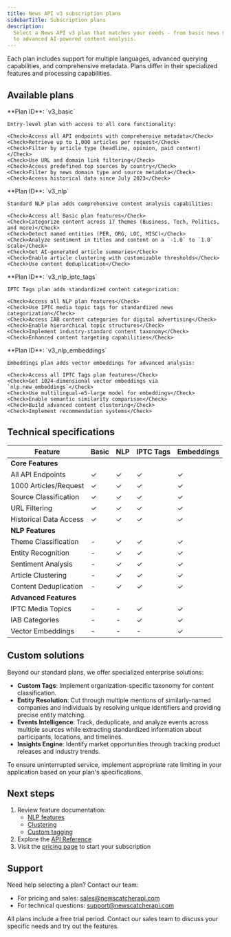 ```yaml
---
title: News API v3 subscription plans
sidebarTitle: Subscription plans
description:
  Select a News API v3 plan that matches your needs - from basic news monitoring
  to advanced AI-powered content analysis.
---
```


<Note>
  Each plan includes support for multiple languages, advanced querying
  capabilities, and comprehensive metadata. Plans differ in their specialized
  features and processing capabilities.
</Note>

## Available plans

<Tabs>
  <Tab title="Basic">
    **Plan ID**: `v3_basic`

    Entry-level plan with access to all core functionality:

    <Check>Access all API endpoints with comprehensive metadata</Check>
    <Check>Retrieve up to 1,000 articles per request</Check>
    <Check>Filter by article type (headline, opinion, paid content)</Check>
    <Check>Use URL and domain link filtering</Check>
    <Check>Access predefined top sources by country</Check>
    <Check>Filter by news domain type and source metadata</Check>
    <Check>Access historical data since July 2023</Check>

  </Tab>
  <Tab title="NLP">
    **Plan ID**: `v3_nlp`

    Standard NLP plan adds comprehensive content analysis capabilities:

    <Check>Access all Basic plan features</Check>
    <Check>Categorize content across 17 themes (Business, Tech, Politics, and more)</Check>
    <Check>Detect named entities (PER, ORG, LOC, MISC)</Check>
    <Check>Analyze sentiment in titles and content on a `-1.0` to `1.0` scale</Check>
    <Check>Get AI-generated article summaries</Check>
    <Check>Enable article clustering with customizable thresholds</Check>
    <Check>Use content deduplication</Check>

  </Tab>
  <Tab title="IPTC Tags">
    **Plan ID**: `v3_nlp_iptc_tags`

    IPTC Tags plan adds standardized content categorization:

    <Check>Access all NLP plan features</Check>
    <Check>Use IPTC media topic tags for standardized news categorization</Check>
    <Check>Access IAB content categories for digital advertising</Check>
    <Check>Enable hierarchical topic structures</Check>
    <Check>Implement industry-standard content taxonomy</Check>
    <Check>Enhanced content targeting capabilities</Check>

  </Tab>
  <Tab title="Embeddings">
    **Plan ID**: `v3_nlp_embeddings`

    Embeddings plan adds vector embeddings for advanced analysis:

    <Check>Access all IPTC Tags plan features</Check>
    <Check>Get 1024-dimensional vector embeddings via `nlp.new_embeddings`</Check>
    <Check>Use multilingual-e5-large model for embeddings</Check>
    <Check>Enable semantic similarity comparison</Check>
    <Check>Build advanced content clustering</Check>
    <Check>Implement recommendation systems</Check>

  </Tab>
</Tabs>

## Technical specifications

| Feature                | Basic | NLP | IPTC Tags | Embeddings |
| ---------------------- | ----- | --- | --------- | ---------- |
| **Core Features**      |
| All API Endpoints      | ✓     | ✓   | ✓         | ✓          |
| 1000 Articles/Request  | ✓     | ✓   | ✓         | ✓          |
| Source Classification  | ✓     | ✓   | ✓         | ✓          |
| URL Filtering          | ✓     | ✓   | ✓         | ✓          |
| Historical Data Access | ✓     | ✓   | ✓         | ✓          |
| **NLP Features**       |
| Theme Classification   | -     | ✓   | ✓         | ✓          |
| Entity Recognition     | -     | ✓   | ✓         | ✓          |
| Sentiment Analysis     | -     | ✓   | ✓         | ✓          |
| Article Clustering     | -     | ✓   | ✓         | ✓          |
| Content Deduplication  | -     | ✓   | ✓         | ✓          |
| **Advanced Features**  |
| IPTC Media Topics      | -     | -   | ✓         | ✓          |
| IAB Categories         | -     | -   | ✓         | ✓          |
| Vector Embeddings      | -     | -   | -         | ✓          |

## Custom solutions

Beyond our standard plans, we offer specialized enterprise solutions:

- **Custom Tags**: Implement organization-specific taxonomy for content
  classification.
- **Entity Resolution**: Cut through multiple mentions of similarly-named
  companies and individuals by resolving unique identifiers and providing
  precise entity matching.
- **Events Intelligence**: Track, deduplicate, and analyze events across
  multiple sources while extracting standardized information about participants,
  locations, and timelines.
- **Insights Engine**: Identify market opportunities through tracking product
  releases and industry trends.

<Warning>
  To ensure uninterrupted service, implement appropriate rate limiting in your
  application based on your plan's specifications.
</Warning>

## Next steps

1. Review feature documentation:
   - [NLP features](/v3/documentation/guides-and-concepts/nlp-features)
   - [Clustering](/v3/documentation/guides-and-concepts/clustering-news-articles)
   - [Custom tagging](/v3/documentation/guides-and-concepts/custom-tagging)
2. Explore the [API Reference](/v3/api-reference)
3. Visit the [pricing page](https://www.newscatcherapi.com/pricing) to start
   your subscription

## Support

Need help selecting a plan? Contact our team:

- For pricing and sales:
  [sales@newscatcherapi.com](mailto:sales@newscatcherapi.com)
- For technical questions:
  [support@newscatcherapi.com](mailto:support@newscatcherapi.com)

<Tip>
  All plans include a free trial period. Contact our sales team to discuss your
  specific needs and try out the features.
</Tip>
